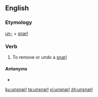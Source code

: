 ==English==

===Etymology===
[[un-]] + [[snarl]]

===Verb===
{{en-verb|unsnarls|unsnarling|unsnarled|unsnarled}}

# To remove or undo a [[snarl]]

====Antonyms====
* {{l|en|snarl}}

[[ku:unsnarl]]
[[ta:unsnarl]]
[[vi:unsnarl]]
[[zh:unsnarl]]